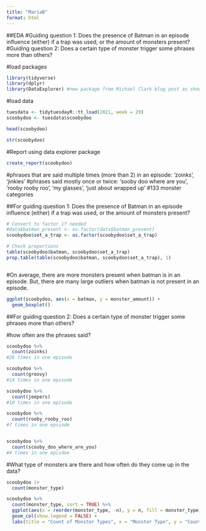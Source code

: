 ```yaml
---
title: "MariaB"
format: html
---
```


##EDA 
#Guiding question 1: Does the presence of Batman in an episode influence (either) if a trap was used, or the amount of monsters present?
#Guiding question 2: Does a certain type of monster trigger some phrases more than others?

#load packages
```r
library(tidyverse)
library(dplyr)
library(DataExplorer) #new package from Michael Clark blog post as shown in slides
```

#load data
```r
tuesdata <- tidytuesdayR::tt_load(2021, week = 29)
scoobydoo <- tuesdata$scoobydoo
```


```r
head(scoobydoo)
```

```r
str(scoobydoo)
```

#Report using data explorer package
```r
create_report(scoobydoo)

```
#phrases that are said multiple times (more than 2) in an episode: 'zoinks', 'jinkies'
#phrases said mostly once or twice: 'sooby doo where are you', 'rooby rooby roo', 'my glasses', 'just about wrapped up' 
#133 monster categories



##For guiding question 1: Does the presence of Batman in an episode influence (either) if a trap was used, or the amount of monsters present?



```r
# Convert to factor if needed
#data$batman_present <- as.factor(data$batman_present)
scoobydoo$set_a_trap <- as.factor(scoobydoo$set_a_trap)

# Check proportions
table(scoobydoo$batman, scoobydoo$set_a_trap)
prop.table(table(scoobydoo$batman, scoobydoo$set_a_trap), 1)



```
#On average, there are more monsters present when batman is in an episode. But, there are many large outliers when batman is not present in an episode. 
```r
ggplot(scoobydoo, aes(x = batman, y = monster_amount)) +
  geom_boxplot() 

```





##For guiding question 2: Does a certain type of monster trigger some phrases more than others?

#how often are the phrases said?
```r
scoobydoo %>%
  count(zoinks)
#26 times in one episode

scoobydoo %>%
  count(groovy)
#14 times in one episode

scoobydoo %>%
  count(jeepers)
#10 times in one episode

scoobydoo %>%
  count(rooby_rooby_roo)
#7 times in one epsiode


scoobydoo %>%
  count(scooby_doo_where_are_you)
#4 times in one episdoe


```

#What type of monsters are there and how often do they come up in the data?
```r
scoobydoo |> 
  count(monster_type)
```

```r
scoobydoo %>%
  count(monster_type, sort = TRUE) %>%
  ggplot(aes(x = reorder(monster_type, -n), y = n, fill = monster_type)) +
  geom_col(show.legend = FALSE) +
  labs(title = "Count of Monster Types", x = "Monster Type", y = "Count")

```


